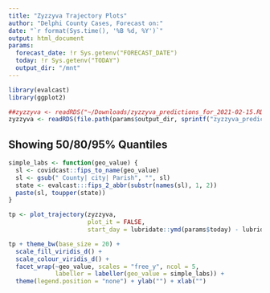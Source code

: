 ```yaml
---
title: "Zyzzyva Trajectory Plots"
author: "Delphi County Cases, Forecast on:"
date: "`r format(Sys.time(), '%B %d, %Y')`"
output: html_document
params:
  forecast_date: !r Sys.getenv("FORECAST_DATE")
  today: !r Sys.getenv("TODAY")
  output_dir: "/mnt"
---
```


```r
library(evalcast)
library(ggplot2)

##zyzzyva <- readRDS("~/Downloads/zyzzyva_predictions_for_2021-02-15.RDS")
zyzzyva <- readRDS(file.path(params$output_dir, sprintf("zyzzyva_predictions_for_%s.RDS", params$forecast_date)))
```

## Showing 50/80/95% Quantiles

```r
simple_labs <- function(geo_value) {
  sl <- covidcast::fips_to_name(geo_value)
  sl <- gsub(" County| city| Parish", "", sl)
  state <- evalcast:::fips_2_abbr(substr(names(sl), 1, 2))
  paste(sl, toupper(state))
}

tp <- plot_trajectory(zyzzyva, 
                      plot_it = FALSE,
                      start_day = lubridate::ymd(params$today) - lubridate::days(x = 90))                      

tp + theme_bw(base_size = 20) + 
  scale_fill_viridis_d() + 
  scale_colour_viridis_d() +
  facet_wrap(~geo_value, scales = "free_y", ncol = 5,
             labeller = labeller(geo_value = simple_labs)) +
  theme(legend.position = "none") + ylab("") + xlab("")
```


